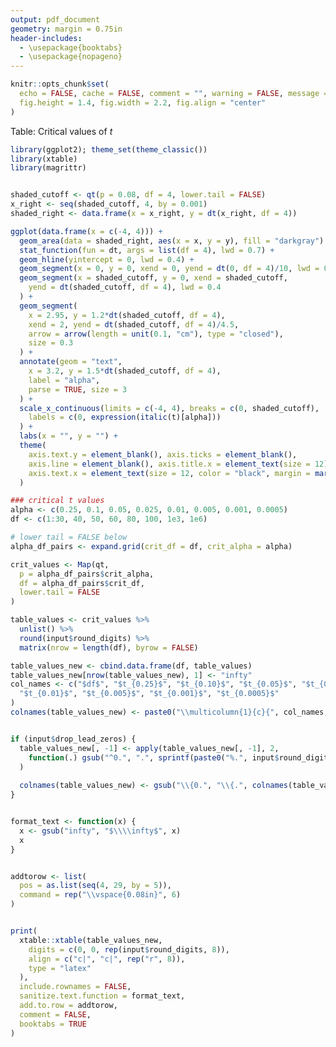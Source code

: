 ```yaml
---
output: pdf_document
geometry: margin = 0.75in
header-includes: 
  - \usepackage{booktabs}
  - \usepackage{nopageno}
---
```


```r
knitr::opts_chunk$set(
  echo = FALSE, cache = FALSE, comment = "", warning = FALSE, message = FALSE,
  fig.height = 1.4, fig.width = 2.2, fig.align = "center"
)
```


\large Table: Critical values of $t$
\vspace{0.2in}


```r
library(ggplot2); theme_set(theme_classic())
library(xtable)
library(magrittr)


shaded_cutoff <- qt(p = 0.08, df = 4, lower.tail = FALSE)
x_right <- seq(shaded_cutoff, 4, by = 0.001)
shaded_right <- data.frame(x = x_right, y = dt(x_right, df = 4))

ggplot(data.frame(x = c(-4, 4))) +
  geom_area(data = shaded_right, aes(x = x, y = y), fill = "darkgray") +
  stat_function(fun = dt, args = list(df = 4), lwd = 0.7) +
  geom_hline(yintercept = 0, lwd = 0.4) +
  geom_segment(x = 0, y = 0, xend = 0, yend = dt(0, df = 4)/10, lwd = 0.4) +
  geom_segment(x = shaded_cutoff, y = 0, xend = shaded_cutoff, 
    yend = dt(shaded_cutoff, df = 4), lwd = 0.4
  ) +
  geom_segment(
    x = 2.95, y = 1.2*dt(shaded_cutoff, df = 4), 
    xend = 2, yend = dt(shaded_cutoff, df = 4)/4.5, 
    arrow = arrow(length = unit(0.1, "cm"), type = "closed"),
    size = 0.3
  ) +
  annotate(geom = "text",
    x = 3.2, y = 1.5*dt(shaded_cutoff, df = 4),
    label = "alpha",
    parse = TRUE, size = 3
  ) +
  scale_x_continuous(limits = c(-4, 4), breaks = c(0, shaded_cutoff), 
    labels = c(0, expression(italic(t)[alpha]))
  ) +
  labs(x = "", y = "") +
  theme(
    axis.text.y = element_blank(), axis.ticks = element_blank(),
    axis.line = element_blank(), axis.title.x = element_text(size = 12),
    axis.text.x = element_text(size = 12, color = "black", margin = margin(t = -2))
  )
```


\vspace{0.1in}


```r

### critical t values
alpha <- c(0.25, 0.1, 0.05, 0.025, 0.01, 0.005, 0.001, 0.0005)
df <- c(1:30, 40, 50, 60, 80, 100, 1e3, 1e6)

# lower tail = FALSE below
alpha_df_pairs <- expand.grid(crit_df = df, crit_alpha = alpha)

crit_values <- Map(qt, 
  p = alpha_df_pairs$crit_alpha, 
  df = alpha_df_pairs$crit_df, 
  lower.tail = FALSE
)

table_values <- crit_values %>% 
  unlist() %>%
  round(input$round_digits) %>%
  matrix(nrow = length(df), byrow = FALSE)

table_values_new <- cbind.data.frame(df, table_values)
table_values_new[nrow(table_values_new), 1] <- "infty"
col_names <- c("$df$", "$t_{0.25}$", "$t_{0.10}$", "$t_{0.05}$", "$t_{0.025}$", 
  "$t_{0.01}$", "$t_{0.005}$", "$t_{0.001}$", "$t_{0.0005}$"
)
colnames(table_values_new) <- paste0("\\multicolumn{1}{c}{", col_names, "}")


if (input$drop_lead_zeros) {
  table_values_new[, -1] <- apply(table_values_new[, -1], 2, 
    function(.) gsub("^0.", ".", sprintf(paste0("%.", input$round_digits, "f"), .))
  )
  
  colnames(table_values_new) <- gsub("\\{0.", "\\{.", colnames(table_values_new))
}


format_text <- function(x) {
  x <- gsub("infty", "$\\\\infty$", x)
  x
}


addtorow <- list(
  pos = as.list(seq(4, 29, by = 5)), 
  command = rep("\\vspace{0.08in}", 6)
)


print(
  xtable::xtable(table_values_new, 
    digits = c(0, 0, rep(input$round_digits, 8)),
    align = c("c|", "c|", rep("r", 8)),
    type = "latex"
  ), 
  include.rownames = FALSE,
  sanitize.text.function = format_text,
  add.to.row = addtorow,
  comment = FALSE,
  booktabs = TRUE
)
```



